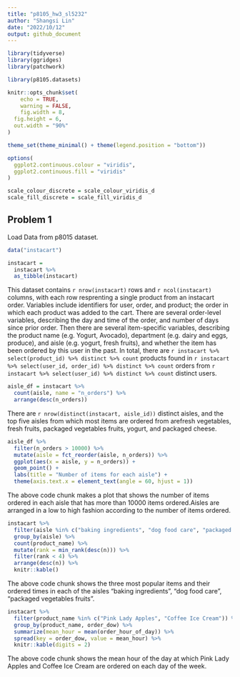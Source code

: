 ```yaml
---
title: "p8105_hw3_sl5232"
author: "Shangsi Lin"
date: "2022/10/12"
output: github_document
---
```


```r
library(tidyverse)
library(ggridges)
library(patchwork)

library(p8105.datasets)

knitr::opts_chunk$set(
	echo = TRUE,
	warning = FALSE,
	fig.width = 8, 
  fig.height = 6,
  out.width = "90%"
)

theme_set(theme_minimal() + theme(legend.position = "bottom"))

options(
  ggplot2.continuous.colour = "viridis",
  ggplot2.continuous.fill = "viridis"
)

scale_colour_discrete = scale_colour_viridis_d
scale_fill_discrete = scale_fill_viridis_d
```

## Problem 1

Load Data from p8015 dataset.
```r
data("instacart")

instacart = 
  instacart %>% 
  as_tibble(instacart)
```

This dataset contains `r nrow(instacart)` rows and `r ncol(instacart)` columns, with each row resprenting a single product from an instacart order. Variables include identifiers for user, order, and product; the order in which each product was added to the cart. There are several order-level variables, describing the day and time of the order, and number of days since prior order. Then there are several item-specific variables, describing the product name (e.g. Yogurt, Avocado), department (e.g. dairy and eggs, produce), and aisle (e.g. yogurt, fresh fruits), and whether the item has been ordered by this user in the past. In total, there are `r instacart %>% select(product_id) %>% distinct %>% count` products found in `r instacart %>% select(user_id, order_id) %>% distinct %>% count` orders from `r instacart %>% select(user_id) %>% distinct %>% count` distinct users.

```r
aisle_df = instacart %>%
  count(aisle, name = "n_orders") %>% 
  arrange(desc(n_orders))
```
There are `r nrow(distinct(instacart, aisle_id))` distinct aisles, and the top five aisles from which most items are ordered from arefresh vegetables, fresh fruits, packaged vegetables fruits, yogurt, and packaged cheese.

```r
aisle_df %>% 
  filter(n_orders > 10000) %>% 
  mutate(aisle = fct_reorder(aisle, n_orders)) %>% 
  ggplot(aes(x = aisle, y = n_orders)) + 
  geom_point() + 
  labs(title = "Number of items for each aisle") +
  theme(axis.text.x = element_text(angle = 60, hjust = 1))
```

The above code chunk makes a plot that shows the number of items ordered in each aisle that has more than 10000 items ordered.Aisles are arranged in a low to high fashion according to the number of items ordered.

```r
instacart %>% 
  filter(aisle %in% c("baking ingredients", "dog food care", "packaged vegetables fruits")) %>%
  group_by(aisle) %>% 
  count(product_name) %>% 
  mutate(rank = min_rank(desc(n))) %>% 
  filter(rank < 4) %>% 
  arrange(desc(n)) %>%
  knitr::kable()
```

The above code chunk shows the three most popular items and their ordered times in each of the aisles "baking ingredients", "dog food care", "packaged vegetables fruits".

```r
instacart %>%
  filter(product_name %in% c("Pink Lady Apples", "Coffee Ice Cream")) %>%
  group_by(product_name, order_dow) %>%
  summarize(mean_hour = mean(order_hour_of_day)) %>%
  spread(key = order_dow, value = mean_hour) %>%
  knitr::kable(digits = 2)
```

The above code chunk shows the mean hour of the day at which Pink Lady Apples and Coffee Ice Cream are ordered on each day of the week.